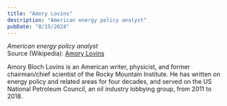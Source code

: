 ```yaml
---
title: "Amory Lovins"
description: "American energy policy analyst"
pubDate: "8/15/2024"
---
```


*American energy policy analyst*  
Source (Wikipedia): [Amory Lovins][1]

Amory Bloch Lovins is an American writer, physicist, and former chairman/chief scientist of the Rocky Mountain Institute. He has written on energy policy and related areas for four decades, and served on the US National Petroleum Council, an oil industry lobbying group, from 2011 to 2018.

[1]: https://en.wikipedia.org/wiki/Amory_Lovins
